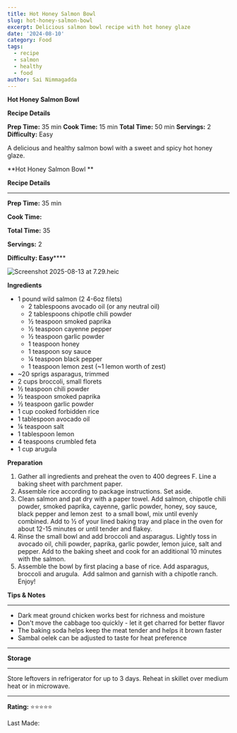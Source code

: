 ```yaml
---
title: Hot Honey Salmon Bowl
slug: hot-honey-salmon-bowl
excerpt: Delicious salmon bowl recipe with hot honey glaze
date: '2024-08-10'
category: Food
tags:
  - recipe
  - salmon
  - healthy
  - food
author: Sai Nimmagadda
---
```


**Hot Honey Salmon Bowl**

**Recipe Details**

**Prep Time:** 35 min
**Cook Time:** 15 min
**Total Time:** 50 min
**Servings:** 2
**Difficulty:** Easy

A delicious and healthy salmon bowl with a sweet and spicy hot honey glaze.

**Hot Honey Salmon Bowl **




**Recipe Details**

****


**Prep Time:** 35 min

**Cook Time:** 

**Total Time:** 35

**Servings:** 2

**Difficulty: Easy******




![Screenshot 2025-08-13 at 7.29.heic](file:///Screenshot%202025-08-13%20at%207.29.heic)




**Ingredients**




  * 1 pound wild salmon (2 4-6oz filets)
    * 2 tablespoons avocado oil (or any neutral oil)
    * 2 tablespoons chipotle chili powder 
    * ½ teaspoon smoked paprika
    * ½ teaspoon cayenne pepper
    * ½ teaspoon garlic powder
    * 1 teaspoon honey
    * 1 teaspoon soy sauce
    * ¼ teaspoon black pepper
    * 1 teaspoon lemon zest (~1 lemon worth of zest)
  * ~20 sprigs asparagus, trimmed
  * 2 cups broccoli, small florets 
  * ½ teaspoon chili powder
  * ½ teaspoon smoked paprika 
  * ½ teaspoon garlic powder
  * 1 cup cooked forbidden rice  
  * 1 tablespoon avocado oil 
  * ¼ teaspoon salt
  * 1 tablespoon lemon 
  * 4 teaspoons crumbled feta
  * 1 cup arugula




**Preparation**




  1. Gather all ingredients and preheat the oven to 400 degrees F. Line a baking sheet with parchment paper. 
  2. Assemble rice according to package instructions. Set aside. 
  3. Clean salmon and pat dry with a paper towel. Add salmon, chipotle chili powder, smoked paprika, cayenne, garlic powder, honey, soy sauce, black pepper and lemon zest  to a small bowl, mix until evenly combined. Add to ½ of your lined baking tray and place in the oven for about 12-15 minutes or until tender and flakey. 
  4. Rinse the small bowl and add broccoli and asparagus. Lightly toss in avocado oil, chili powder, paprika, garlic powder, lemon juice, salt and pepper. Add to the baking sheet and cook for an additional 10 minutes with the salmon. 
  5. Assemble the bowl by first placing a base of rice. Add asparagus, broccoli and arugula.  Add salmon and garnish with a chipotle ranch. Enjoy! 




**Tips & Notes**

****


  * Dark meat ground chicken works best for richness and moisture
  * Don't move the cabbage too quickly - let it get charred for better flavor
  * The baking soda helps keep the meat tender and helps it brown faster
  * Sambal oelek can be adjusted to taste for heat preference

****





**Storage**

****


Store leftovers in refrigerator for up to 3 days. Reheat in skillet over medium heat or in microwave.




****


**Rating:** ⭐⭐⭐⭐⭐




Last Made:
